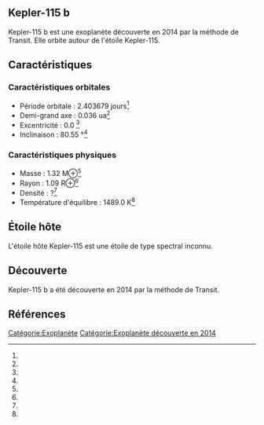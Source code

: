 == Kepler-115 b ==

{{Infobox Exoplanète
| nom = Kepler-115 b
| image = 
| légende = 
| étoile = Kepler-115
| constellation = 
| ascension_droite = 
| déclinaison = 
| distance = ?
| type_spectral = ?
| masse = 1.32 M⊕<ref></ref>
| rayon = 1.09 R⊕<ref></ref>
| densité = ?<ref></ref>
| gravité = ?<ref></ref>
| température = 1489.0 K<ref></ref>
| période = 2.403679 j<ref></ref>
| demi_grand_axe = 0.036 ua<ref></ref>
| excentricité = 0.0 <ref></ref>
| inclinaison = 80.55 °<ref></ref>
| méthode_découverte = Transit
| date_découverte = 2014
| statut = Confirmée
}}

Kepler-115 b est une exoplanète découverte en 2014 par la méthode de Transit. Elle orbite autour de l'étoile Kepler-115.

== Caractéristiques ==

=== Caractéristiques orbitales ===
* Période orbitale : 2.403679 jours<ref></ref>
* Demi-grand axe : 0.036 ua<ref></ref>
* Excentricité : 0.0 <ref></ref>
* Inclinaison : 80.55 °<ref></ref>

=== Caractéristiques physiques ===
* Masse : 1.32 M⊕<ref></ref>
* Rayon : 1.09 R⊕<ref></ref>
* Densité : ?<ref></ref>
* Température d'équilibre : 1489.0 K<ref></ref>

== Étoile hôte ==

{{Infobox Étoile
| nom = Kepler-115
| image = 
| légende = 
| constellation = 
| ascension_droite = 
| déclinaison = 
| distance = ?
| type_spectral = ?
| magnitude_absolue = 
| magnitude_apparente = 
| masse = ?<ref></ref>
| rayon = ?<ref></ref>
| température = ?<ref></ref>
| métallicité = ?<ref></ref>
| âge = ?<ref></ref>
}}

L'étoile hôte Kepler-115 est une étoile de type spectral inconnu.

== Découverte ==

Kepler-115 b a été découverte en 2014 par la méthode de Transit.

== Références ==
<references />

[[Catégorie:Exoplanète]]
[[Catégorie:Exoplanète découverte en 2014]]
